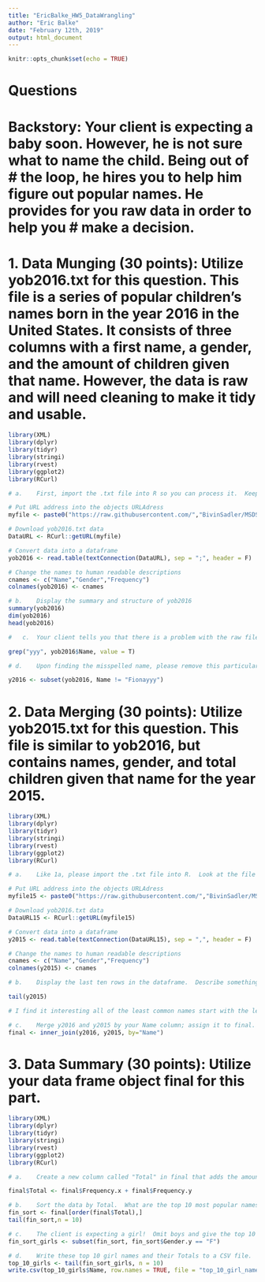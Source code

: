 ---
title: "EricBalke_HW5_DataWrangling"
author: "Eric Balke"
date: "February 12th, 2019"
output: html_document
---

```{r setup, include=FALSE}
knitr::opts_chunk$set(echo = TRUE)
```


# Questions
# Backstory: Your client is expecting a baby soon.  However, he is not sure what to name the child.  Being out of # the loop, he hires you to help him figure out popular names.  He provides for you raw data in order to help you # make a decision.

# 1.	Data Munging (30 points): Utilize yob2016.txt for this question. This file is a series of popular children's names born in the year 2016 in the United States.  It consists of three columns with a first name, a gender, and the amount of children given that name.  However, the data is raw and will need cleaning to make it tidy and usable.


```{r HW5_Q1}
library(XML)
library(dplyr)
library(tidyr)
library(stringi)
library(rvest)
library(ggplot2)
library(RCurl)

# a.	First, import the .txt file into R so you can process it.  Keep in mind this is not a CSV file.  You might have to open the file to see what you're dealing with.  Assign the resulting data frame to an object, df, that consists of three columns with human-readable column names for each.

# Put URL address into the objects URLAdress
myfile <- paste0("https://raw.githubusercontent.com/","BivinSadler/MSDS-6306-Doing-Data-Science/","master/Unit%205/yob2016.txt")

# Download yob2016.txt data
DataURL <- RCurl::getURL(myfile)

# Convert data into a dataframe
yob2016 <- read.table(textConnection(DataURL), sep = ";", header = F)

# Change the names to human readable descriptions
cnames <- c("Name","Gender","Frequency")
colnames(yob2016) <- cnames

# b.	Display the summary and structure of yob2016
summary(yob2016)
dim(yob2016)
head(yob2016)

#	c.	Your client tells you that there is a problem with the raw file.  One name was entered twice and misspelled.  The client cannot remember which name it is; there are thousands he saw! But he did mention he accidentally put three y's at the end of the name.  Write an R command to figure out which name it is and display it.

grep("yyy", yob2016$Name, value = T)

# d.	Upon finding the misspelled name, please remove this particular observation, as the client says it's redundant.  Save the remaining dataset as an object: y2016 

y2016 <- subset(yob2016, Name != "Fionayyy")

```


# 2.	Data Merging (30 points): Utilize yob2015.txt for this question.  This file is similar to yob2016, but contains names, gender, and total children given that name for the year 2015.


```{r HW5_Q2}
library(XML)
library(dplyr)
library(tidyr)
library(stringi)
library(rvest)
library(ggplot2)
library(RCurl)

# a.	Like 1a, please import the .txt file into R.  Look at the file before you do.  You might have to change some options to import it properly.  Again, please give the dataframe human-readable column names.  Assign the dataframe to y2015.  

# Put URL address into the objects URLAdress
myfile15 <- paste0("https://raw.githubusercontent.com/","BivinSadler/MSDS-6306-Doing-Data-Science/","master/Unit%205/yob2015.txt")

# Download yob2016.txt data
DataURL15 <- RCurl::getURL(myfile15)

# Convert data into a dataframe
y2015 <- read.table(textConnection(DataURL15), sep = ",", header = F)

# Change the names to human readable descriptions
cnames <- c("Name","Gender","Frequency")
colnames(y2015) <- cnames

# b.	Display the last ten rows in the dataframe.  Describe something you find interesting about these 10 rows. 

tail(y2015)

# I find it interesting all of the least common names start with the letter Z.

# c.	Merge y2016 and y2015 by your Name column; assign it to final.  The client only cares about names that have data for both 2016 and 2015; there should be no NA values in either of your amount of children rows after merging.
final <- inner_join(y2016, y2015, by="Name")


```


# 3. Data Summary (30 points): Utilize your data frame object final for this part.


```{r HW5_Q3}
library(XML)
library(dplyr)
library(tidyr)
library(stringi)
library(rvest)
library(ggplot2)
library(RCurl)

# a.	Create a new column called "Total" in final that adds the amount of children in 2015 and 2016 together.  In those two years combined, how many people were given popular names?

final$Total <- final$Frequency.x + final$Frequency.y

# b.	Sort the data by Total.  What are the top 10 most popular names?
fin_sort <- final[order(final$Total),]
tail(fin_sort,n = 10)

# c.	The client is expecting a girl!  Omit boys and give the top 10 most popular girl's names.
fin_sort_girls <- subset(fin_sort, fin_sort$Gender.y == "F")

# d.	Write these top 10 girl names and their Totals to a CSV file.  Leave out the other columns entirely.
top_10_girls <- tail(fin_sort_girls, n = 10)
write.csv(top_10_girls$Name, row.names = TRUE, file = "top_10_girl_names.csv")

```

